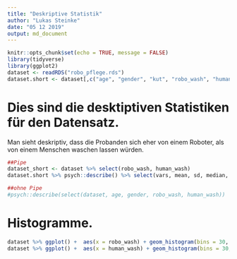 ```yaml
---
title: "Deskriptive Statistik"
author: "Lukas Steinke"
date: "05 12 2019"
output: md_document
---
```


```r
knitr::opts_chunk$set(echo = TRUE, message = FALSE)
library(tidyverse)
library(ggplot2)
dataset <- readRDS("robo_pflege.rds")
dataset.short <- dataset[,c("age", "gender", "kut", "robo_wash", "human_wash")]
```
# Dies sind die desktiptiven Statistiken für den Datensatz.
Man sieht deskriptiv, dass die Probanden sich eher von einem Roboter, als von einem Menschen waschen lassen würden.

```r
##Pipe
dataset_short <- dataset %>% select(robo_wash, human_wash)
dataset.short %>% psych::describe() %>% select(vars, mean, sd, median, min, max) 

##ohne Pipe
#psych::describe(select(dataset, age, gender, robo_wash, human_wash))
```
# Histogramme.

```r
dataset %>% ggplot() +  aes(x = robo_wash) + geom_histogram(bins = 30, fill="red")
dataset %>% ggplot() +  aes(x = human_wash) + geom_histogram(bins = 30, fill="blue")

```